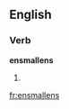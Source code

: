 ==English==

===Verb===
'''ensmallens'''

# {{en-third-person singular of|ensmallen}}

[[fr:ensmallens]]